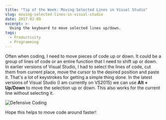 ```yaml
---
title: "Tip of the Week: Moving Selected Lines in Visual Studio"
slug: moving-selected-lines-in-visual-studio
date: 2017-02-09
excerpt: >-
  Using the keyboard to move selected lines up/down.
tags:
  - Productivity
  - Programming
---
```

Often when coding, I need to move pieces of code up or down. It could be a group of lines of code or an entire function that I need to shift up or down. In earlier versions of Visual Studio, I had to select the lines of code, cut them from current place, move the cursor to the desired position and paste it. That's a lot of keystrokes for getting a simple thing done. In the latest versions of Visual Studio (I am currently on VS2015) we can use **Alt + Up/Down** to move the selection up or down. This also works for the current line without selecting it.

![Defensive Coding](/images/visualstudio_moveselectedlines.gif)

Hope this helps to move code around faster!